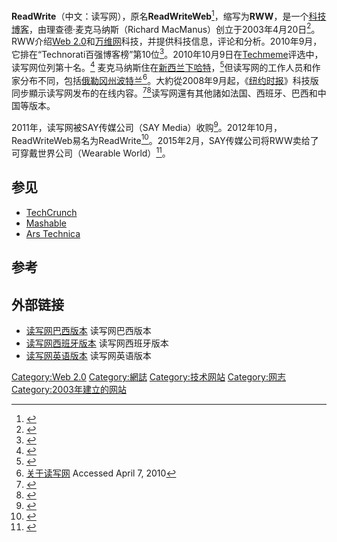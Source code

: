 {{Infobox website
|name= ReadWrite
|logo= Read Write Web Logo.svg
|logo_size= 200px
|type= [[博客|科技博客]]<ref>{{cite web | last=Carlson | first=Benjamin | title=Give Facebook's Privacy Switch a Chance | website=The Atlantic | date=2010-04-23 | url=https://www.theatlantic.com/technology/archive/2010/04/give-facebook-s-privacy-switch-a-chance/341003/ | access-date= | archive-date=2021-10-01 | archive-url=https://web.archive.org/web/20211001030101/https://www.theatlantic.com/technology/archive/2010/04/give-facebook-s-privacy-switch-a-chance/341003/ }}</ref>
|language= 英语
|author= 理查德·麦克马纳斯<ref>{{cite news |title=Richard MacManus - the most influential Kiwi online |first=Georgina |last=Bond |work=[[The_New_Zealand_Herald|The New Zealand Herald]] |date=August 18, 2008 |url=http://www.nzherald.co.nz/technology/news/article.cfm?c_id=5&objectid=10527665 |accessdate=2010-11-19 |archive-date=2012-10-20 |archive-url=https://web.archive.org/web/20121020011932/http://www.nzherald.co.nz/technology/news/article.cfm?c_id=5&objectid=10527665 |dead-url=no }}</ref>
|owner= 可穿戴世界公司
|launch_date= 2003年4月20日
|alexa = {{up}}27,072（<small>截至2021年9月29日</small>）<ref>{{cite web| url=https://www.alexa.com/siteinfo/readwrite.com| title=Readwrite.com Competitive Analysis, Marketing Mix and Traffic - Alexa| publisher=[[Alexa_Internet|Alexa Internet]]| accessdate=2020-10-01| archive-date=2022-04-25| archive-url=https://web.archive.org/web/20220425181613/https://www.alexa.com/siteinfo/readwrite.com}}</ref>
| url = {{URL|https://readwrite.com/}}<br/>[https://web.archive.org/web/20090626165808/http://www.readwriteweb.com/ readwriteweb.com]（<small>原始网站</small>）
}}

'''ReadWrite'''（中文：读写网），原名'''ReadWriteWeb'''<ref name="Ha 2013">{{cite web | last=Ha | first=Anthony | title=Owen Thomas Joins ReadWrite As Editor-in-Chief, Says He Will Take The Site 'Back To Our Roots' – TechCrunch | website=[[TechCrunch|TechCrunch]] | date=2013-04-03 | url=https://social.techcrunch.com/2013/04/03/owen-thomas-joins-readwrite/ | access-date=}}</ref>，缩写为'''RWW'''，是一个[[博客|科技博客]]，由理查德·麦克马纳斯（Richard MacManus）创立于2003年4月20日<ref name="rwwchina.com 2011">{{cite web | title=关于读写网 – 读写网 ReadWriteWeb | website=Rwwchina.com | date= | url=http://www.rwwchina.com/about | archive-url=https://web.archive.org/web/20110824054754/http://www.rwwchina.com/about | archive-date=2011-08-24 | url-status=dead | language= | access-date=2021-10-01}}</ref>。RWW介绍[[Web_2.0|Web 2.0]]和[[万维网|万维网]]科技，并提供科技信息，评论和分析。2010年9月，它排在“Technorati百强博客榜”第10位<ref>{{cite web |url=http://technorati.com/blogs/top100/ |title=Technorati Top 100 (1–25) |work=[[Technorati|Technorati]] |deadurl=yes |archiveurl=https://web.archive.org/web/20100923175001/http://technorati.com/blogs/top100/|archivedate=2010-09-23|accessdate=2021-10-01 }}</ref>。2010年10月9日在[[Techmeme|Techmeme]]评选中，读写网位列第十名。<ref>{{cite web |url=http://www.techmeme.com/lb |title=Techmeme评选 |work=[[Techmeme|Techmeme]] |accessdate=2010-11-19 |archive-date=2010-07-27 |archive-url=https://web.archive.org/web/20100727004000/http://www.techmeme.com/lb |dead-url=no }}</ref> 麦克马纳斯住在[[新西兰|新西兰]][[下哈特|下哈特]]，<ref>{{cite web |url=http://www.nzherald.co.nz/startup/news/article.cfm?c_id=1502269&objectid=10533944 |title=Kiwi blog lord picked up by NY Times |accessdate= |work= |publisher=[[The_New_Zealand_Herald|The New Zealand Herald]] |date=2008-09-24 |archive-date=2010-11-23 |archive-url=https://web.archive.org/web/20101123162528/http://www.nzherald.co.nz/startup/news/article.cfm?c_id=1502269&objectid=10533944 |dead-url=no }}</ref>但读写网的工作人员和作家分布不同，包括[[俄勒冈州|俄勒冈州]][[波特兰|波特兰]]<ref>[http://ww.readwriteweb.com/about/ 关于读写网] {{Wayback|url=http://ww.readwriteweb.com/about/ |date=20100803064226 }}Accessed April 7, 2010</ref>。大約從2008年9月起，《[[纽约时报|纽约时报]]》科技版同步顯示读写网发布的在线内容。<ref>{{cite news |url=http://bits.blogs.nytimes.com/2008/09/23/tech-news-20-at-the-times/ |title=Tech News 2.0 at The Times |last=Goel |first=Vindu |work=[[The_New_York_Times|The New York Times]] |date=2008-09-23 |accessdate= |archive-date=2009-02-13 |archive-url=https://web.archive.org/web/20090213193033/http://bits.blogs.nytimes.com/2008/09/23/tech-news-20-at-the-times/ |dead-url=no }}</ref><ref>{{cite web |url=http://www.readwriteweb.com/archives/new_york_times_syndicates_readwriteweb.php |title=New York Times Syndicates ReadWriteWeb |work=Readwriteweb.com |last=MacManus |first=Richard |deadurl=yes |archiveurl=https://web.archive.org/web/20090222183822/http://www.readwriteweb.com/archives/new_york_times_syndicates_readwriteweb.php |archivedate=2009-02-22 |accessdate=2010-11-19 }}</ref>读写网還有其他諸如法国、西班牙、巴西和中国等版本。

2011年，读写网被SAY传媒公司（SAY Media）收购<ref>{{cite web|title=SAY Media Acquires Prominent Tech Blog Read Write Web|url=https://www.reuters.com/article/idUS157024398720111214|publisher=Reuters|access-date=|archive-date=2021-10-01|archive-url=https://web.archive.org/web/20211001030542/https://www.reuters.com/article/idUS157024398720111214}}</ref>。2012年10月，ReadWriteWeb易名为ReadWrite<ref name="Olanoff 2012">{{cite web | last=Olanoff | first=Drew | title=SAY Media Rebrands ReadWriteWeb As "ReadWrite", Redesigns, Hires Dan "Fake Steve Jobs" Lyons As Editor In Chief | website=[[TechCrunch|TechCrunch]] | date=2012-10-22 | url=https://social.techcrunch.com/2012/10/22/say-media-rebrands-readwriteweb-as-readwrite-redesigns-hires-dan-fake-steve-jobs-lyons-as-editor-in-chief/ | access-date=2021-10-01}}</ref>。2015年2月，SAY传媒公司将RWW卖给了可穿戴世界公司（Wearable World）<ref>{{Cite web| last = Castillo| first = Michelle| title = SAY Media Unloads Its Websites to Focus on Tech| work = AdWeek| date = February 5, 2015| url = http://www.adweek.com/news/press/say-media-unloads-its-websites-focus-tech-162806| access-date = 2021-10-01| archive-date = 2016-11-10| archive-url = https://web.archive.org/web/20161110075059/http://www.adweek.com/news/press/say-media-unloads-its-websites-focus-tech-162806}}</ref>。

==参见==
* [[TechCrunch|TechCrunch]]
* [[Mashable|Mashable]]
* [[Ars_Technica|Ars Technica]]

== 参考 ==
{{Reflist}}

==外部链接==
* [http://readwriteweb.com.br 读写网巴西版本]{{Wayback|url=http://readwriteweb.com.br/ |date=20100324021748 }} 读写网巴西版本
* [https://miracomohacerlo.com/ 读写网西班牙版本]{{Wayback|url=https://miracomohacerlo.com/ |date=20200708094406 }} 读写网西班牙版本
* [https://readwrite.com/ 读写网英语版本]{{Wayback|url=https://readwrite.com/ |date=20200625090647 }} 读写网英语版本


[[Category:Web_2.0|Category:Web 2.0]]
[[Category:網誌|Category:網誌]]
[[Category:技术网站|Category:技术网站]]
[[Category:网志|Category:网志]]
[[Category:2003年建立的网站|Category:2003年建立的网站]]